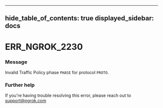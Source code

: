 

---
hide_table_of_contents: true
displayed_sidebar: docs
---


# ERR_NGROK_2230

### Message
Invalid Traffic Policy phase `PHASE` for protocol `PROTO`.

<ErrorDetails error="err_ngrok_2230" />



### Further help
If you're having trouble resolving this error, please reach out to [support@ngrok.com](mailto:support@ngrok.com?subject=Help%20with%20ERR_NGROK_2230)


